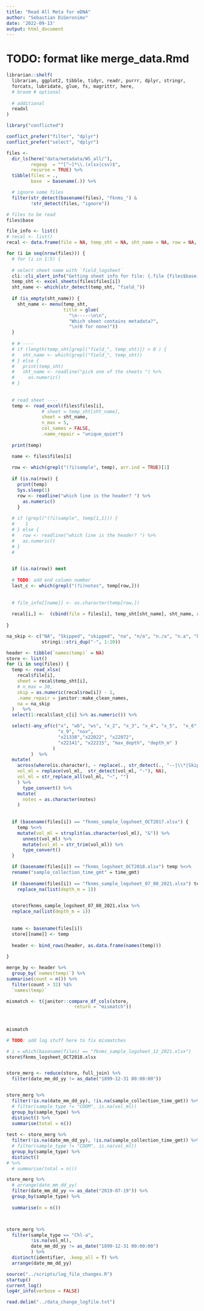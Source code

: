 ```yaml
---
title: "Read All Meta for eDNA"
author: "Sebastian DiGeronimo"
date: '2022-09-13'
output: html_document
---
```


# TODO: format like merge_data.Rmd

```r
librarian::shelf(
  librarian, ggplot2, tibble, tidyr, readr, purrr, dplyr, stringr,
  forcats, lubridate, glue, fs, magrittr, here,
  # broom # optional
  
  # additional
  readxl
)

library("conflicted")

conflict_prefer("filter", "dplyr")
conflict_prefer("select", "dplyr")

```


```r
files <-
  dir_ls(here("data/metadata/WS_all/"),
         regexp  = "^[^~]*\\.(xlsx|csv)$",
         recurse = TRUE) %>%
  tibble(files = ., 
         base  = basename(.)) %>%

  # ignore some files
  filter(str_detect(basename(files), "fknms_") &
         !str_detect(files, "ignore"))

# files to be read
files$base
```

```r
file_info <- list()
# recal <- list()
recal <- data.frame(file = NA, temp_sht = NA, sht_name = NA, row = NA, last_c = NA)

for (i in seq(nrow(files))) {
  # for (i in 1:5) {
  
  # select sheet name with `field_logsheet`
  cli::cli_alert_info("Getting sheet info for file: {.file {files$base[i]}}")
  temp_sht <- excel_sheets(files$files[i]) 
  sht_name <- which(str_detect(temp_sht, "field_"))
  
  if (is_empty(sht_name)) {
    sht_name <- menu(temp_sht, 
                     title = glue(
                       "\n-----\n\n",
                       "Which sheet contains metadata?", 
                       "\n(0 for none)"))
  }
  
  # # ----
  # if (length(temp_sht[grepl("field_", temp_sht)]) > 0 ) {
  #   sht_name <- which(grepl("field_", temp_sht))
  # } else {
  #   print(temp_sht)
  #   sht_name <- readline("pick one of the sheets ") %>%
  #     as.numeric()
  # }
   
  
  # read sheet ----
  temp <- read_excel(files$files[i],
             # sheet = temp_sht[sht_name], 
             sheet = sht_name, 
             n_max = 5,
             col_names = FALSE,
             .name_repair = "unique_quiet") 
  
  print(temp)

  name <- files$files[i]
  
  row <- which(grepl("(?i)sample", temp), arr.ind = TRUE)[1]
  
  if (is.na(row)) {
    print(temp)
    Sys.sleep(1)
    row <- readline("which line is the header? ") %>%
      as.numeric()
    }
  
  # if (grepl("(?i)sample", temp[1,1])) {
  #    1
  # } else {
  #   row <- readline("which line is the header? ") %>%
  #   as.numeric()
  # } 
  # 

  
  if (is.na(row)) next
  
  # TODO: add end column number
  last_c <- which(grepl("(?i)notes", temp[row,])) 
  
  
  # file_info[[name]] <- as.character(temp[row,]) 
  
  recal[i,] <-  (cbind(file = files[i], temp_sht[sht_name], sht_name, row, last_c))
   
}
```

```r
na_skip <- c("NA", "Skipped", "skipped", "na", "n/a", "n./a", "n.a", "Flow", 
             stringi::stri_dup("-", 1:20))

header <- tibble(`names(temp)` = NA)
store <- list()
for (i in seq(files)) {
  temp <- read_xlsx(
    recal$file[i],
    sheet = recal$temp_sht[i],
    # n_max = 30,
    skip = as.numeric(recal$row[i]) - 1,
    .name_repair = janitor::make_clean_names,
    na = na_skip
  )   %>%
  select(1:recal$last_c[i] %>% as.numeric()) %>%

  select(-any_of(c("x", "wb", "ws", "x_2", "x_3", "x_4", "x_5",  "x_6",  "x_7", "x_8",
                   "x_9", "nov",
                   "x21338","x22022", "x22072",
                   "x22141", "x22215", "max_depth", "depth_m" )
                 )
         )  %>%
  mutate(
    across(where(is.character), ~ replace(., str_detect(., "--|\\*|Skipped"), NA)),
    vol_ml = replace(vol_ml,  str_detect(vol_ml, "-"), NA),
    vol_ml = str_replace_all(vol_ml, "~", "")
    ) %>%
      type_convert() %>%
    mutate(
      notes = as.character(notes)
    )
  
 
  if (basename(files[i]) == "fknms_sample_logsheet_OCT2017.xlsx") {
    temp %<>%
    mutate(vol_ml = strsplit(as.character(vol_ml), "&")) %>%
      unnest(vol_ml) %>%
      mutate(vol_ml = str_trim(vol_ml)) %>%
      type_convert()
  }

  if (basename(files[i]) == "fknms_logsheet_OCT2018.xlsx") temp %<>%
  rename("sample_collection_time_gmt" = time_gmt)
  
  if (basename(files[i]) == "fknms_sample_logsheet_07_08_2021.xlsx") temp %<>% 
    replace_na(list(depth_m = 1))

  
  store$fknms_sample_logsheet_07_08_2021.xlsx %>%
  replace_na(list(depth_m = 1))
  
  
  name <- basename(files[i])
  store[[name]] <- temp
  
  header <- bind_rows(header, as.data.frame(names(temp)))
  
}

merge_by <- header %>%
  group_by(`names(temp)`) %>%
summarise(count = n()) %>%
  filter(count > 32) %$% 
  `names(temp)`

mismatch <- t(janitor::compare_df_cols(store, 
                         return = "mismatch"))
                         
                         
                         
mismatch

# TODO: add log stuff here to fix mismatches
```
```r


# i = which(basename(files) == "fknms_sample_logsheet_12_2021.xlsx")
store$fknms_logsheet_OCT2018.xlsx



```

```r

store_merg <- reduce(store, full_join) %>%
  filter(date_mm_dd_yy != as_date("1899-12-31 00:00:00"))


store_merg %>%
  filter(!is.na(date_mm_dd_yy), !is.na(sample_collection_time_gmt)) %>%
  # filter(sample_type != "CDOM", is.na(vol_ml))
  group_by(sample_type) %>%
  distinct() %>%
  summarise(total = n())
  
test <- store_merg %>%
  filter(!is.na(date_mm_dd_yy), !is.na(sample_collection_time_gmt)) %>%
  # filter(sample_type != "CDOM", is.na(vol_ml))
  group_by(sample_type) %>%
  distinct()
# %>%
  # summarise(total = n())

store_merg %>% 
  # arrange(date_mm_dd_yy)
  filter(date_mm_dd_yy <= as_date("2019-07-19")) %>%
  group_by(sample_type) %>%
  
  summarise(n = n())



store_merg %>%
  filter(sample_type == "Chl-a", 
         !is.na(vol_ml),
         date_mm_dd_yy != as_date("1899-12-31 00:00:00")
         ) %>%
  distinct(identifier, .keep_all = T) %>%
  arrange(date_mm_dd_yy)

```

```r
source("../scripts/log_file_changes.R")
startup()
current_log()
log4r_info(verbose = FALSE)

read.delim("../data_change_logfile.txt")
```

